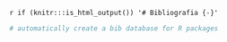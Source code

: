 
`r if (knitr:::is_html_output()) '# Bibliografia {-}'`

```r
# automatically create a bib database for R packages
```
